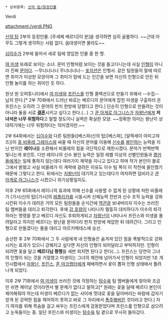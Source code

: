  * 상위항목: [[신의 탑/등장인물]]

Verdi

attachment:/verdi.PNG

[[신의 탑]] 2부의 등장인물. [주세페 베르디|이 분]을 생각하면 심히 골룸하다. ~~근데 아무도 그렇게 생각하는 사람 없다. 음대생이면 몰라도~~

[[십이수]]가 2부에 들어서 새로 팀에 영입한 인물 중 한 명.

[[여 미생]] 또래로 보이는 소녀. 문어 인형처럼 보이는 것을 들고다니는데 사실 [[인형]]이 아니라 진짜 [[문어]]다. --무너너너너 무너너너너-- [[포지션]]은 인형사. 같은 팀원들의 말에 따르면 취미가 이상한 모양이며 그 취미가 맘에 드는 인간을 보면 자신의 인형으로 만든 뒤 인형 놀이를 하는 취미인 듯 하다.

원샷 원 오퍼튜니티에서 [[여 미생]]와 [[프린스(신의 탑)|프린스]]를 인형 콜렉션으로 만들기 위해서 --수집-- 납치 한다.[* 2부 70화에서 드러난 바로는 베르디의 문어에게 잡힌 미생을 구출하러 온 프린스는 오히려 그 문어의 펀치 한방에 당했다고 한다.] 단순히 인형으로 만들려는 것이 아니라 둘을 서로 '''[[결혼]]'''시키고 싶다고 한다.(...) 그 [[쿤 아게로 아그니스]]가 [[자왕난]]에게 '''저 녀석은 너무 위험하다'''고 말할 정도이니 실력은 확실한 모양. ~~정확한 의미는 왕난이 상대하기에는 너무 위험하다는 의미겠지만.~~

2부 64화에서는 [[십이수]]와 다른 팀원들([베스파(신의 탑)|베스파], [알렉세이 아미고챠즈])이 [[쥬 비올레 그레이스]]와 싸울 때 자신의 문어를 이용해 [[신수]]를 [[봉인]]하는 능력을 지닌 반지인 '''레이나'''를 소환해서 비올레의 힘을 극단적으로 제한시켰다. 문어가 반짝반짝 빛나는게 포인트. 다만 레이나의 신수 봉인 능력은 일정 레벨 이상의 선별인원들과 [[랭커]]들에게는 일체 통하지 않는데다 여러가지 제약을 지니고 있다고 하며 작가 본인이 블로그에서 밝혔고 사실 비올레가 이 계략에 걸려든 이유도 이수 팀 쪽이 이 작전에 올인했기 때문에 그렇다고 한다. 뒤에서는 [[자왕난]]이 대기하고 있는데다가 여차하면 덤비라고 [[쿤 아게로 아그니스]]가 시켰으니 위기상황일지도.

이후 2부 65화에서 레이나의 효과에 의해 신수를 사용할 수 없게 된 상황에 처한 비올레가 [가시(신의 탑)|가시]의 [[레플리카]]를 시동시켜 신체능력 전반과 신수 조작 능력을 강화시킨뒤 이수가 데려온 거의 모든 팀원들을 순식간에 [[역관광]] 보내버리자 이수는 쓰러진 팀 멤버들을 데리고 퇴각한다. 후에 [[강 호량]]이 나타나자 멀뚱히 대치하다가 이수의 퇴각하라는 명령을 받고 베르디 자신도 후퇴하게되고 [[자왕난]]이 나타나서 프린스와 미생을 돌려달라고 하지만 베르디는 왕난을 문어다리 펀치 한방에 제압한 뒤 데려간다. 그리고 인형으로 만들겠다는 둘을 데리고 아르키메데스에 승선.

승선한 후 2부 70화에서 그 두 사람에게 내 인형술은 숨겨져 있던 힘을 폭발적으로 강화시키는 효과가 있으니 강해지고 싶다면 자신의 인형이 되어달라고 부탁하지만. 인형이 되려면 꽃을 달고 '''베르디님 짱짱'''을 세번 외치면 된다고 한다(...). 프린스는 당연히 그녀의 인형이 되는 것을 거절했고 미생이는 그녀의 제안에 넘어가서 인형이 되었지만 1조 개인시합에서 [[자왕난]], [[프린스(신의 탑)|프린스]], [[혼 아크랩터]]에게 패배하면서 꽃이 뽑혀 인형 상태에서 풀려나게 되었다. 

이후 2부 71화에서 [[여 미생]]이 쓰러진 것에 걱정하는 [[탕수육]] 팀 멤버들에게 찾아와 조금만 쉬면 깨어날 것이라면서 별 문제가 없다고 말하고[* 원래는 꽃을 달때 베르디 본인이 제어해줘야 하는데 미생이 베르디가 없는 사이에 멋대로 꽃을 달아버리는 바람에 갑자기 얻게 된 강력한 힘을 제어하지 못하고 바로 그 자리에서 [[폭주]]해버린 것이라고 한다.] 자기 여자를 위해 목숨을 걸고 싸우는 프린스에게 감동받았다며 프린스를 인형으로 삼으려고 눈독들이는 중. 일단 프린스와 미생이는 [[탕수육]] 팀 곁으로 무사히 돌아갔다.
